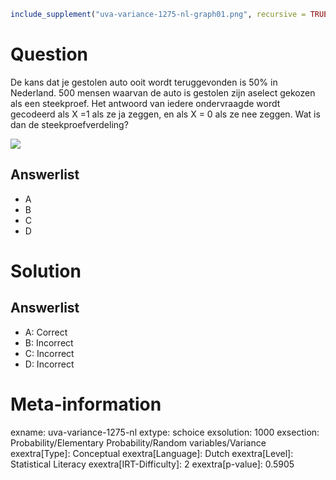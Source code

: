 ```r
include_supplement("uva-variance-1275-nl-graph01.png", recursive = TRUE)
```

Question
========

De kans dat je gestolen auto ooit wordt teruggevonden is 50% in
Nederland. 500 mensen waarvan de auto is gestolen zijn aselect gekozen
als een steekproef. Het antwoord van iedere ondervraagde wordt gecodeerd
als X =1 als ze ja zeggen, en als X = 0 als ze nee zeggen. Wat is dan de
steekproefverdeling?

![](uva-variance-1275-nl-graph01.png)

Answerlist
----------

* A
* B
* C
* D

Solution
========

Answerlist
----------

* A: Correct
* B: Incorrect
* C: Incorrect
* D: Incorrect

Meta-information
================
exname: uva-variance-1275-nl
extype: schoice
exsolution: 1000
exsection: Probability/Elementary Probability/Random variables/Variance
exextra[Type]: Conceptual
exextra[Language]: Dutch
exextra[Level]: Statistical Literacy
exextra[IRT-Difficulty]: 2
exextra[p-value]: 0.5905

